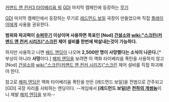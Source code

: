 [[커맨드 앤 컨커3 타이베리움 워]] [[GDI]] 마지막 캠페인에 등장하는 [[무기]]

[[GDI]] 마지막 캠페인에서 등장하는 무기로 [[레드먼드 보일]] 국장이 만들었으며 직접 [[플레이어]]에게 사용을 권유한다.

'''범위와 파괴력이 [[슈퍼무기]] 이상이며 사용하면 목표인 [Nod] [[건설소]]와 [[wiki:"스크린(커맨드 앤 컨커 시리즈)"스크린]] 제어 설비를 한번에 박살내는것이 가능하다.'''

하지만 사용하고 나면 [[배드 엔딩]]이 나오며 '''2,500만 명이 사망했다는 소식이 나온다.'''[* 부상이 아니라 '''사망'''이다.] [[해피 엔딩]]을 보려면 이 액화 타이베리움 폭탄을 사용하지 않고 [Nod] [[건설소]]와 [[wiki:"스크린(커맨드 앤 컨커 시리즈)"스크린]] 제어 설비를 직접 파괴해야 한다.

참고로 [[해피 엔딩]]은 액화 타이베리움 폭탄을 만든 [레드먼드 보일]을 전범으로 간주되고 [GDI] 국장 자리를 사퇴하는 엔딩이다. --게임에서 '''[레드먼드 보일]은 [[천하의 개쌍놈]]'''이니 제발 [[해피 엔딩]]을 보자--

